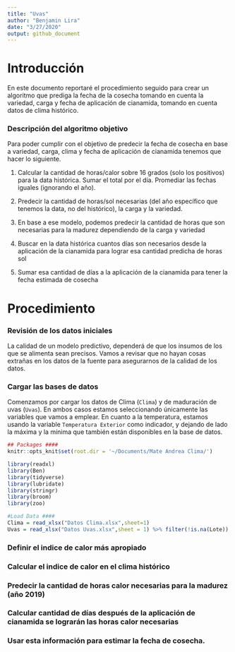 ```yaml
---
title: "Uvas"
author: "Benjamin Lira"
date: "3/27/2020"
output: github_document
---
```

# Introducción
En este documento reportaré el procedimiento seguido para crear un algoritmo que prediga la fecha de la cosecha tomando en cuenta la variedad, carga y fecha de aplicación de cianamida, tomando en cuenta datos de clima histórico.


### Descripción del algoritmo objetivo

Para poder cumplir con el objetivo de predecir la fecha de cosecha en base a variedad, carga, clima y fecha de aplicación de cianamida tenemos que hacer lo siguiente.

1. Calcular la cantidad de horas/calor sobre 16 grados (solo los positivos) para la data histórica. Sumar el total por el día. Promediar las fechas iguales (ignorando el año).

2. Predecir la cantidad de horas/sol necesarias (del año específico que tenemos la data, no del histórico), la carga y la variedad.

3. En base a ese modelo, podemos predecir la cantidad de horas que son necesarias para la madurez dependiendo de la carga y variedad

4. Buscar en la data histórica cuantos días son necesarios desde la aplicación de la cianamida para lograr esa cantidad predicha de horas sol

5. Sumar esa cantidad de días a la aplicación de la cianamida para tener la fecha estimada de cosecha

# Procedimiento
### Revisión de los datos iniciales
La calidad de un modelo predictivo, dependerá de que los insumos de los que se alimenta sean precisos. Vamos a revisar que no hayan cosas extrañas en los datos de la fuente para asegurarnos de la calidad de los datos.

### Cargar las bases de datos
Comenzamos por cargar los datos de Clima (`Clima`) y de maduración de uvas (`Uvas`). En ambos casos estamos seleccionando únicamente las variables que vamos a emplear. En cuanto a la temperatura, estamos usando la variable `Temperatura Exterior` como indicador, y dejando de lado la máxima y la mínima que también están disponibles en la base de datos.

```r
## Packages ####
knitr::opts_knit$set(root.dir = '~/Documents/Mate Andrea Clima/')

library(readxl)
library(Ben)
library(tidyverse)
library(lubridate)
library(stringr)
library(broom)
library(zoo)

#Load Data ####
Clima = read_xlsx("Datos Clima.xlsx",sheet=1)
Uvas = read_xlsx("Datos Uvas.xlsx",sheet = 1) %>% filter(!is.na(Lote))
```

### Definir el indice de calor más apropiado
### Calcular el indice de calor en el clima histórico
### Predecir la cantidad de horas calor necesarias para la madurez (año 2019)
### Calcular cantidad de días después de la aplicación de cianamida se lograrán las horas calor necesarias
### Usar esta información para estimar la fecha de cosecha.


#